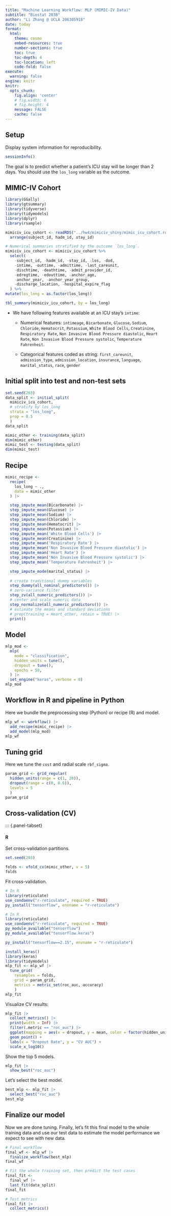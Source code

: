```yaml
---
title: "Machine Learning Workflow: MLP (MIMIC-IV Data)"
subtitle: "Biostat 203B"
author: "Li Zhang @ UCLA 206305918"
date: today
format:
  html:
    theme: cosmo
    embed-resources: true
    number-sections: true
    toc: true
    toc-depth: 4
    toc-location: left
    code-fold: false
execute:
  warning: false
engine: knitr
knitr:
  opts_chunk: 
    fig.align: 'center'
    # fig.width: 6
    # fig.height: 4
    message: FALSE
    cache: false
---
```


## Setup

Display system information for reproducibility.

```r
sessionInfo()
```

The goal is to predict whether a patient’s ICU stay will be longer than 2 days. You should use the `los_long` variable as the outcome. 

## MIMIC-IV Cohort
```r
library(GGally)
library(gtsummary)
library(tidyverse)
library(tidymodels)
library(dplyr)
library(rsample)

mimiciv_icu_cohort <- readRDS("../hw4/mimiciv_shiny/mimic_icu_cohort.rds")|>
  arrange(subject_id, hadm_id, stay_id)

# Numerical summaries stratified by the outcome `los_long`.
mimiciv_icu_cohort <- mimiciv_icu_cohort %>%
  select(
    -subject_id, -hadm_id, -stay_id, -los, -dod,
    -intime, -outtime, -admittime, -last_careunit,
    -dischtime, -deathtime, -admit_provider_id,
    -edregtime, -edouttime, -anchor_age,
    -anchor_year, -anchor_year_group,
    -discharge_location, -hospital_expire_flag
  ) %>%
mutate(los_long = as.factor(los_long))

tbl_summary(mimiciv_icu_cohort, by = los_long)
```

- We have following features available at an ICU stay’s `intime`: 

    - Numerical features: `intimeage`, `Bicarbonate`, `Glucose`, `Sodium`, `Chloride`, `Hematocrit`, `Potassium`, `White Blood Cells`, `Creatinine`, `Respiratory Rate`, `Non Invasive Blood Pressure diastolic`, `Heart Rate`, `Non Invasive Blood Pressure systolic`, `Temperature Fahrenheit`.

    - Categorical features coded as string:  `first_careunit`, `admission_type`, `admission_location`, `insurance`, `language`, `marital_status`, `race`, `gender`

## Initial split into test and non-test sets

```r
set.seed(203)
data_split <- initial_split(
  mimiciv_icu_cohort, 
  # stratify by los_long
  strata = "los_long", 
  prop = 0.5
  )
data_split

mimic_other <- training(data_split)
dim(mimic_other)
mimic_test <- testing(data_split)
dim(mimic_test)
```

## Recipe

```r
mimic_recipe <- 
  recipe(
    los_long ~ ., 
    data = mimic_other
  ) |>

  step_impute_mean(Bicarbonate) |>
  step_impute_mean(Glucose) |>
  step_impute_mean(Sodium) |>
  step_impute_mean(Chloride) |>
  step_impute_mean(Hematocrit) |>
  step_impute_mean(Potassium) |>
  step_impute_mean('White Blood Cells') |>
  step_impute_mean(Creatinine) |>
  step_impute_mean('Respiratory Rate') |>
  step_impute_mean('Non Invasive Blood Pressure diastolic') |>
  step_impute_mean('Heart Rate') |>
  step_impute_mean('Non Invasive Blood Pressure systolic') |>
  step_impute_mean('Temperature Fahrenheit') |>

  step_impute_mode(marital_status) |>
  
  # create traditional dummy variables
  step_dummy(all_nominal_predictors()) |>
  # zero-variance filter
  step_zv(all_numeric_predictors()) |> 
  # center and scale numeric data
  step_normalize(all_numeric_predictors()) |>
  # estimate the means and standard deviations
  # prep(training = Heart_other, retain = TRUE) |>
  print()
```


## Model

```r
mlp_mod <- 
  mlp(
    mode = "classification",
    hidden_units = tune(),
    dropout = tune(),
    epochs = 50,
  ) |> 
  set_engine("keras", verbose = 0)
mlp_mod
```

## Workflow in R and pipeline in Python

Here we bundle the preprocessing step (Python) or recipe (R) and model.

```r
mlp_wf <- workflow() |>
  add_recipe(mimic_recipe) |>
  add_model(mlp_mod)
mlp_wf
```

## Tuning grid

Here we tune the `cost` and radial scale `rbf_sigma`.

```r
param_grid <- grid_regular(
  hidden_units(range = c(1, 20)),
  dropout(range = c(0, 0.6)),
  levels = 5
  )
param_grid
```


## Cross-validation (CV)

::: {.panel-tabset}

#### R

Set cross-validation partitions.
```r
set.seed(203)

folds <- vfold_cv(mimic_other, v = 5)
folds
```

Fit cross-validation.
```r
# In R
library(reticulate)
use_condaenv("r-reticulate", required = TRUE)
py_install("tensorflow", envname = "r-reticulate")

# In R
library(reticulate)
use_condaenv("r-reticulate", required = TRUE)
py_module_available("tensorflow")
py_module_available("tensorflow.keras")

py_install("tensorflow==2.15", envname = "r-reticulate")

install_keras()
library(keras)
library(tidymodels)
mlp_fit <- mlp_wf |>
  tune_grid(
    resamples = folds,
    grid = param_grid,
    metrics = metric_set(roc_auc, accuracy)
    )
mlp_fit
```

Visualize CV results:
```r
mlp_fit |>
  collect_metrics() |>
  print(width = Inf) |>
  filter(.metric == "roc_auc") |>
  ggplot(mapping = aes(x = dropout, y = mean, color = factor(hidden_units))) +
  geom_point() +
  labs(x = "Dropout Rate", y = "CV AUC") +
  scale_x_log10()
```

Show the top 5 models.
```r
mlp_fit |>
  show_best("roc_auc")
```
Let's select the best model.
```r
best_mlp <- mlp_fit |>
  select_best("roc_auc")
best_mlp
```

## Finalize our model

Now we are done tuning. Finally, let’s fit this final model to the whole training data and use our test data to estimate the model performance we expect to see with new data.

```r
# Final workflow
final_wf <- mlp_wf |>
  finalize_workflow(best_mlp)
final_wf
```

```r
# Fit the whole training set, then predict the test cases
final_fit <- 
  final_wf |>
  last_fit(data_split)
final_fit
```

```r
# Test metrics
final_fit |> 
  collect_metrics()
```
